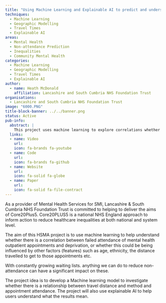 ```yaml
---
title: "Using Machine Learning and Explainable AI to predict and understand mental health appointment DNAs to reduce inequalities"
techniques:
  - Machine Learning
  - Geographic Modelling
  - Travel Times
  - Explainable AI
areas:
  - Mental Health
  - Non-attendance Prediction
  - Inequalities
  - Community Mental Health
categories:
  - Machine Learning
  - Geographic Modelling
  - Travel Times
  - Explainable AI
author:
  - name: Heath McDonald
    affiliation: Lancashire and South Cumbria NHS Foundation Trust
organisations:
  - Lancashire and South Cumbria NHS Foundation Trust
image: "6000.PNG"
title-block-banner: ../../banner.png
status: Active
pub-info:
  abstract: |
    This project uses machine learning to explore correlations whether there is a correlation between missed mental health appointments and factors like deprivation, age, ethnicity, and travel distance. Reducing non-attendance can significantly impact waiting lists.
  links:
  - name: Video
    url:
    icon: fa-brands fa-youtube
  - name: Code
    url:
    icon: fa-brands fa-github
  - name: Website
    url:
    icon: fa-solid fa-globe
  - name: Paper
    url:
    icon: fa-solid fa-file-contract
---
```


As a provider of Mental Health Services for SMI, Lancashire & South Cumbria NHS Foundation Trust is committed to helping to deliver the aims of Core20Plus5. Core20PLUS5 is a national NHS England approach to inform action to reduce healthcare inequalities at both national and system level.

The aim of this HSMA project is to use machine learning to help understand whether there is a correlation between failed attendance of mental health outpatient appointments and deprivation, or whether this could be being influenced by other factors (features) such as age, ethnicity, the distance travelled to get to those appointments etc.

With constantly growing waiting lists. anything we can do to reduce non-attendance can have a significant impact on these.

The project idea is to develop a Machine learning model to investigate whether there is a relationship between travel distance and method and appointment attendance. The project will also use explainable AI to help users understand what the results mean.
